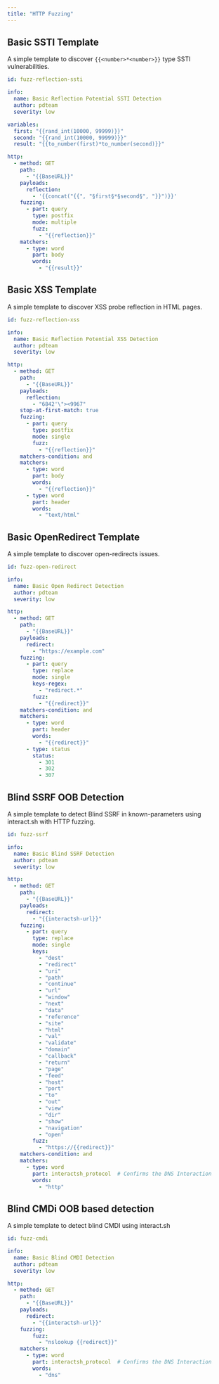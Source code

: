 ```yaml
---
title: "HTTP Fuzzing"
---
```


## Basic SSTI Template

A simple template to discover `{{<number>*<number>}}` type SSTI vulnerabilities.

```yaml
id: fuzz-reflection-ssti

info:
  name: Basic Reflection Potential SSTI Detection
  author: pdteam
  severity: low

variables:
  first: "{{rand_int(10000, 99999)}}"
  second: "{{rand_int(10000, 99999)}}"
  result: "{{to_number(first)*to_number(second)}}"

http:
  - method: GET
    path:
      - "{{BaseURL}}"
    payloads:
      reflection:
        - '{{concat("{{", "§first§*§second§", "}}")}}'
    fuzzing:
      - part: query
        type: postfix
        mode: multiple
        fuzz:
          - "{{reflection}}"
    matchers:
      - type: word
        part: body
        words:
          - "{{result}}"
```
## Basic XSS Template

A simple template to discover XSS probe reflection in HTML pages.

```yaml
id: fuzz-reflection-xss

info:
  name: Basic Reflection Potential XSS Detection
  author: pdteam
  severity: low

http:
  - method: GET
    path:
      - "{{BaseURL}}"
    payloads:
      reflection:
        - "6842'\"><9967"
    stop-at-first-match: true
    fuzzing:
      - part: query
        type: postfix
        mode: single
        fuzz:
          - "{{reflection}}"
    matchers-condition: and
    matchers:
      - type: word
        part: body
        words:
          - "{{reflection}}"
      - type: word
        part: header
        words:
          - "text/html"
```

## Basic OpenRedirect Template

A simple template to discover open-redirects issues.

```yaml
id: fuzz-open-redirect

info:
  name: Basic Open Redirect Detection
  author: pdteam
  severity: low

http:
  - method: GET
    path:
      - "{{BaseURL}}"
    payloads:
      redirect:
        - "https://example.com"
    fuzzing:
      - part: query
        type: replace
        mode: single
        keys-regex:
          - "redirect.*"
        fuzz:
          - "{{redirect}}"
    matchers-condition: and
    matchers:
      - type: word
        part: header
        words:
          - "{{redirect}}"
      - type: status
        status:
          - 301
          - 302
          - 307
```

## Blind SSRF OOB Detection

A simple template to detect Blind SSRF in known-parameters using interact.sh with HTTP fuzzing.

```yaml
id: fuzz-ssrf

info:
  name: Basic Blind SSRF Detection
  author: pdteam
  severity: low

http:
  - method: GET
    path:
      - "{{BaseURL}}"
    payloads:
      redirect:
        - "{{interactsh-url}}"
    fuzzing:
      - part: query
        type: replace
        mode: single
        keys:
          - "dest"
          - "redirect"
          - "uri"
          - "path"
          - "continue"
          - "url"
          - "window"
          - "next"
          - "data"
          - "reference"
          - "site"
          - "html"
          - "val"
          - "validate"
          - "domain"
          - "callback"
          - "return"
          - "page"
          - "feed"
          - "host"
          - "port"
          - "to"
          - "out"
          - "view"
          - "dir"
          - "show"
          - "navigation"
          - "open"
        fuzz:
          - "https://{{redirect}}"
    matchers-condition: and
    matchers:
      - type: word
        part: interactsh_protocol  # Confirms the DNS Interaction
        words:
          - "http"
```

## Blind CMDi OOB based detection

A simple template to detect blind CMDI using interact.sh

```yaml
id: fuzz-cmdi

info:
  name: Basic Blind CMDI Detection
  author: pdteam
  severity: low

http:
  - method: GET
    path:
      - "{{BaseURL}}"
    payloads:
      redirect:
        - "{{interactsh-url}}"
    fuzzing:
        fuzz:
          - "nslookup {{redirect}}"
    matchers:
      - type: word
        part: interactsh_protocol  # Confirms the DNS Interaction
        words:
          - "dns"
```

